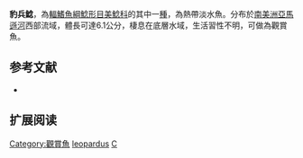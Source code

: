 {{Speciesbox
| name = 豹兵鯰
| image =  
| image_width = 250px
| image_caption = 
| status = NE
| status_system = IUCN3.1
| genus = Corydoras
| species = leopardus
| authority = [[Myers|Myers]], 1933
| synonyms = *''Corydoras funnelli'', Fraser-Brunner, 1947
}}

'''豹兵鯰'''，為[[輻鰭魚綱|輻鰭魚綱]][[鯰形目|鯰形目]][[美鯰科|美鯰科]]的其中一[[種|種]]，為熱帶淡水魚。分布於[[南美洲|南美洲]][[亞馬遜河|亞馬遜河]]西部流域，體長可達6.1公分，棲息在底層水域，生活習性不明，可做為觀賞魚。

==参考文献==
*{{FishBase_species|genus=Corydoras|species=leopardus|year=2014|month=11}}

== 扩展阅读 ==
{{refbegin}}
{{wikispecies-inline|Corydoras leopardus|豹兵鯰}}
{{refend}}
{{Taxonbar|from=Q356155}}

[[Category:觀賞魚|Category:觀賞魚]]
[[Category:兵鯰屬|leopardus]]
[[Category:1933年描述的鱼类|C]]